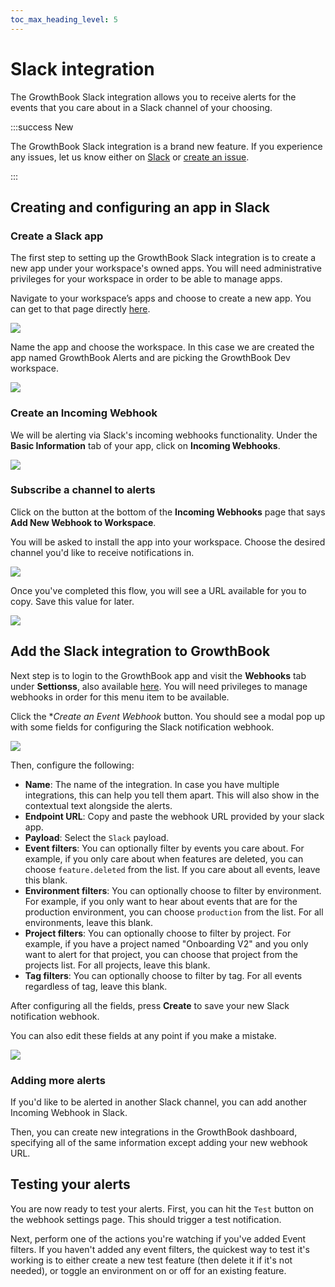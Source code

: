 ```yaml
---
toc_max_heading_level: 5
---
```



# Slack integration

The GrowthBook Slack integration allows you to receive alerts for the events that you care about in a Slack channel of your choosing.

:::success New

The GrowthBook Slack integration is a brand new feature. If you experience any issues, let us know either on [Slack](https://slack.growthbook.io/) or [create an issue](https://github.com/growthbook/growthbook-sdk-java/issues).

:::

## Creating and configuring an app in Slack

### Create a Slack app

The first step to setting up the GrowthBook Slack integration is to create a new app under your workspace's owned apps. You will need administrative privileges for your workspace in order to be able to manage apps.

Navigate to your workspace’s apps and choose to create a new app. You can get to that page directly [here](https://api.slack.com/apps?new_app=1).

![](../../static/images/integrations/slack/slack-create-app.png)

Name the app and choose the workspace. In this case we are created the app named GrowthBook Alerts and are picking the GrowthBook Dev workspace.

![](../../static/images/integrations/slack/slack-name-app-choose-workspace.png)

### Create an Incoming Webhook

We will be alerting via Slack's incoming webhooks functionality. Under the **Basic Information** tab of your app, click on **Incoming Webhooks**.

![](../../static/images/integrations/slack/slack-incoming-webhooks.png)

### Subscribe a channel to alerts

Click on the button at the bottom of the **Incoming Webhooks** page that says **Add New Webhook to Workspace**.

You will be asked to install the app into your workspace. Choose the desired channel you'd like to receive notifications in.

![](../../static/images/integrations/slack/slack-install-flow.png)

Once you've completed this flow, you will see a URL available for you to copy. Save this value for later.

![](../../static/images/integrations/slack/slack-copy-webhook-url.png)

## Add the Slack integration to GrowthBook

Next step is to login to the GrowthBook app and visit the **Webhooks** tab under **Settionss**, also available [here](https://app.growthbook.io/settings/webhooks). You will need privileges to manage webhooks in order for this menu item to be available.

Click the **Create an Event Webhook* button. You should see a modal pop up with some fields for configuring the Slack notification webhook.

![](../../static/images/webhooks/slack/new-webhook.png)

Then, configure the following:

- **Name**: The name of the integration. In case you have multiple integrations, this can help you tell them apart. This will also show in the contextual text alongside the alerts.
- **Endpoint URL**: Copy and paste the webhook URL provided by your slack app.
- **Payload**: Select the `Slack` payload.
- **Event filters**: You can optionally filter by events you care about. For example, if you only care about when features are deleted, you can choose `feature.deleted` from the list. If you care about all events, leave this blank.
- **Environment filters**: You can optionally choose to filter by environment. For example, if you only want to hear about events that are for the production environment, you can choose `production` from the list. For all environments, leave this blank.
- **Project filters**: You can optionally choose to filter by project. For example, if you have a project named "Onboarding V2" and you only want to alert for that project, you can choose that project from the projects list. For all projects, leave this blank.
- **Tag filters**: You can optionally choose to filter by tag. For all events regardless of tag, leave this blank.

After configuring all the fields, press **Create** to save your new Slack notification webhook.

You can also edit these fields at any point if you make a mistake.

![](../../static/images/webhooks/slack/edit-webhook.png)

### Adding more alerts

If you'd like to be alerted in another Slack channel, you can add another Incoming Webhook in Slack.

Then, you can create new integrations in the GrowthBook dashboard, specifying all of the same information except adding your new webhook URL.

## Testing your alerts

You are now ready to test your alerts. First, you can hit the `Test` button on the webhook settings page. This should trigger a test notification.

Next, perform one of the actions you're watching if you've added Event filters. If you haven't added any event filters, the quickest way to test it's working is to either create a new test feature (then delete it if it's not needed), or toggle an environment on or off for an existing feature.
